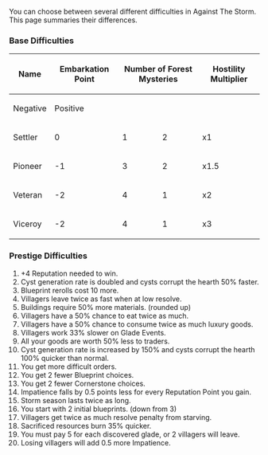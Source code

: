 You can choose between several different difficulties in Against The Storm. This page summaries their differences.

=== Base Difficulties ===
{| class="wikitable" style="text-align:center;"
|-
! rowspan="2" | Name
! rowspan="2" | Embarkation Point
! colspan="2" | Number of Forest Mysteries
! rowspan="2" | Hostility Multiplier
! rowspan="2" | Max Hostility
|-
| Negative
| Positive
|-
| Settler
| 0 || 1 || 2 || x1 || 6
|-
| Pioneer 
| -1 || 3 || 2 || x1.5 || 9
|-
| Veteran || -2 || 4 || 1 || x2 || 16
|-
| Viceroy
| -2 || 4 || 1 || x3 || 31
|}

=== Prestige Difficulties ===
# +4 Reputation needed to win.
# Cyst generation rate is doubled and cysts corrupt the hearth 50% faster.
# Blueprint rerolls cost 10 {{amber}} more.
# Villagers leave twice as fast when at low resolve.
# Buildings require 50% more materials. (rounded up)
# Villagers have a 50% chance to eat twice as much.
# Villagers have a 50% chance to consume twice as much luxury goods.
# Villagers work 33% slower on Glade Events.
# All your goods are worth 50% less to traders.
# Cyst generation rate is increased by 150% and cysts corrupt the hearth 100% quicker than normal.
# You get more difficult orders.
# You get 2 fewer Blueprint choices.
# You get 2 fewer Cornerstone choices.
# Impatience falls by 0.5 points less for every Reputation Point you gain.
# Storm season lasts twice as long.
# You start with 2 initial blueprints. (down from 3)
# Villagers get twice as much resolve penalty from starving.
# Sacrificed resources burn 35% quicker.
# You must pay 5 {{amber}} for each discovered glade, or 2 villagers will leave.
# Losing villagers will add 0.5 more Impatience.